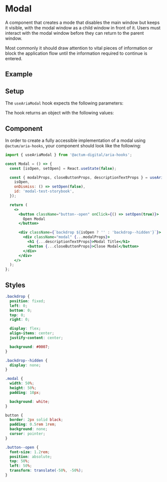 
<Meta title="Aria Component/Modal" />

# Modal

A component that creates a mode that disables the main window but keeps it visible, with the modal window as a child window in front of it. Users must interact with the modal window before they can return to the parent window.

Most commonly it should draw attention to vital pieces of information or block the application flow until the information required to continue is entered.

## Example

<Canvas>
  <Modal />
</Canvas>

## Setup

The `useAriaModal` hook expects the following parameters:

<ArgsTable of={ModalHookProps} sort="requiredFirst" />

The hook returns an object with the following values:

<ArgsTable of={ModalHookReturnProps} />

## Component

In order to create a fully accessible implementation of a modal using `@actum/aria-hooks`, your component should look like the following:

```jsx
import { useAriaModal } from '@actum-digital/aria-hooks';

const Modal = () => {
  const [isOpen, setOpen] = React.useState(false);

  const { modalProps, closeButtonProps, descriptionTextProps } = useAriaModal({
    isOpen,
    onDismiss: () => setOpen(false),
    id: 'modal-test-storybook',
  });

  return (
    <>
      <button className="button--open" onClick={() => setOpen(true)}>
        Open Modal
      </button>

      <div className={`backdrop ${isOpen ? '' : 'backdrop--hidden'}`}>
        <div className="modal" {...modalProps}>
          <h1 {...descriptionTextProps}>Modal Title</h1>
          <button {...closeButtonProps}>Close Modal</button>
        </div>
      </div>
    </>
  );
};
```

## Styles

```css
.backdrop {
  position: fixed;
  left: 0;
  bottom: 0;
  top: 0;
  right: 0;

  display: flex;
  align-items: center;
  justify-content: center;

  background: #0007;
}

.backdrop--hidden {
  display: none;
}

.modal {
  width: 50%;
  height: 50%;
  padding: 10px;

  background: white;
}

button {
  border: 2px solid black;
  padding: 0.5rem 1rem;
  background: none;
  cursor: pointer;
}

.button--open {
  font-size: 1.2rem;
  position: absolute;
  top: 50%;
  left: 50%;
  transform: translate(-50%, -50%);
}
```
